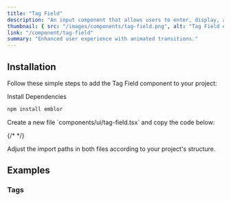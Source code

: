 ```yaml
---
title: "Tag Field"
description: "An input component that allows users to enter, display, and manage multiple tags or keywords dynamically."
thumbnail: { src: "/images/components/tag-field.png", alt: "Tag Field example" }
link: "/component/tag-field"
summary: "Enhanced user experience with animated transitions."
---
```


<ComponentPreview name="tag-field-demo" />

## Installation

Follow these simple steps to add the Tag Field component to your project:

<Steps>

<Step>
Install Dependencies
</Step>

```bash 
npm install emblor 
```

<Step>
    Create a new file `components/ui/tag-field.tsx` and copy the code below:
</Step>

{/* <CollapsibleSource name="tag-field" /> */}

<Step>
    Adjust the import paths in both files according to your project's structure.
</Step>

</Steps>

## Examples

### Tags

<ComponentPreview name="tag-field-tags" />
